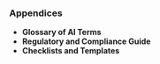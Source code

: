 ### Appendices

-   **Glossary of AI Terms**
-   **Regulatory and Compliance Guide**
-   **Checklists and Templates**
